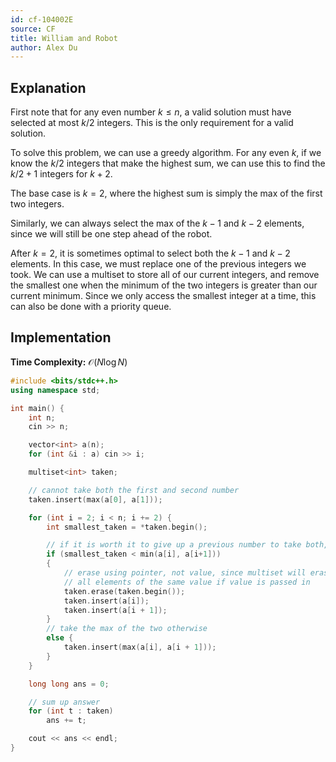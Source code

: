 ```yaml
---
id: cf-104002E
source: CF
title: William and Robot
author: Alex Du
---
```


## Explanation

First note that for any even number $k \leq n$, a valid solution must have selected at most $k/2$ integers. This is the only requirement for a valid solution.

To solve this problem, we can use a greedy algorithm. For any even $k$, if we know the $k/2$ integers that make the highest sum, we can use this to find the $k/2+1$ integers for $k+2$.

The base case is $k = 2$, where the highest sum is simply the max of the first two integers.

Similarly, we can always select the max of the $k-1$ and $k-2$ elements, since we will still be one step ahead of the robot.

After $k=2$, it is sometimes optimal to select both the $k-1$ and $k-2$ elements. In this case, we must replace one of the previous integers we took. We can use a multiset to store all of our current integers, and remove the smallest one when the minimum of the two integers is greater than our current minimum. Since we only access the smallest integer at a time, this can also be done with a priority queue.

## Implementation

**Time Complexity:** $\mathcal{O}(N \log N)$

<LanguageSection>

<CPPSection>

```cpp
#include <bits/stdc++.h>
using namespace std;

int main() {
    int n;
    cin >> n;

    vector<int> a(n);
    for (int &i : a) cin >> i;

    multiset<int> taken;

    // cannot take both the first and second number
    taken.insert(max(a[0], a[1]));

    for (int i = 2; i < n; i += 2) {
        int smallest_taken = *taken.begin();

        // if it is worth it to give up a previous number to take both, give up the smallest
        if (smallest_taken < min(a[i], a[i+1]))
        {
            // erase using pointer, not value, since multiset will erase
            // all elements of the same value if value is passed in
            taken.erase(taken.begin());
            taken.insert(a[i]);
            taken.insert(a[i + 1]);
        }
        // take the max of the two otherwise
        else {
            taken.insert(max(a[i], a[i + 1]));
        }
    }

    long long ans = 0;

    // sum up answer
    for (int t : taken)
        ans += t;

    cout << ans << endl;
}
```

</CPPSection>

<PySection>



</PySection>

<JavaSection>



</JavaSection>

</LanguageSection>
